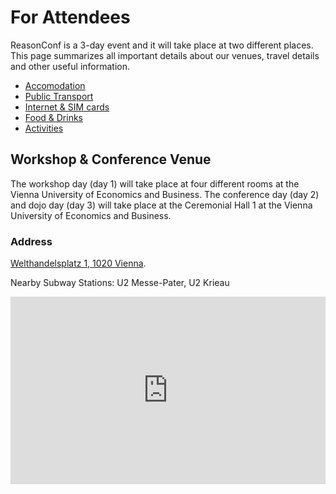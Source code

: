 # For Attendees

ReasonConf is a 3-day event and it will take place at two different
places. This page summarizes all important details about our venues,
travel details and other useful information.

- [Accomodation](/attendees/accomodation)
- [Public Transport](/attendees/transport)
- [Internet & SIM cards](/attendees/internet)
- [Food & Drinks](/attendees/food)
- [Activities](/attendees/activities)

## Workshop & Conference Venue

The workshop day (day 1) will take place at four different rooms at
the Vienna University of Economics and Business. The conference day
(day 2) and dojo day (day 3) will take place at the Ceremonial Hall 1
at the Vienna University of Economics and Business.

### Address

[Welthandelsplatz 1, 1020 Vienna](maps://?q=Welthandelsplatz+1+1020+Vienna). 

Nearby Subway Stations: <span class="subway subway-u2">U2</span> Messe-Pater, <span class="subway subway-u2">U2</span> Krieau

<div className="grid--full">
<iframe
  height="300"
  width="100%"
  frameborder="0"
  src="https://www.google.com/maps/embed/v1/place?q=Universit%C3%A4tsbibliothek%20der%20Wirtschaftsuniversit%C3%A4t%20Wien&key=AIzaSyDoRypIIXOZYLExH-dx-xpi_dhpxtCnwo0"
/>
</div>

### Venue Routing

- Conference & Dojo: [Ceremonial Hall 1](https://campus.wu.ac.at/en/?campus=1&startstr=Underground%20station%20Messe%20Prater&endstr=LC.0.100%20Ceremonial%20hall%201&type=0#map)
- Workshop TBD: [AD.0.091 Conference room 4](https://campus.wu.ac.at/en/?campus=1&startstr=Underground%20station%20Messe%20Prater&endstr=AD.0.091%20Conference%20room%204&type=0)
- Workshop TBD: [AD.0.114 Conference room 1](https://campus.wu.ac.at/en/?campus=1&startstr=Underground%20station%20Messe%20Prater&endstr=AD.0.114%20Conference%20room%201&type=0)
- Workshop TBD: [TC.0.58 TC Hall](https://campus.wu.ac.at/en/?campus=1&startstr=Underground%20station%20Messe%20Prater&endstr=TC.0.58%20TC%20Hall&type=0)
- Workshop TBD: [TC.3.07 Room](https://campus.wu.ac.at/en/?campus=1&startstr=Underground%20station%20Messe%20Prater&endstr=TC.3.07&type=0)

## After Party

The party will likely take place nearby the conference venue. We will
announce it before the conference.

